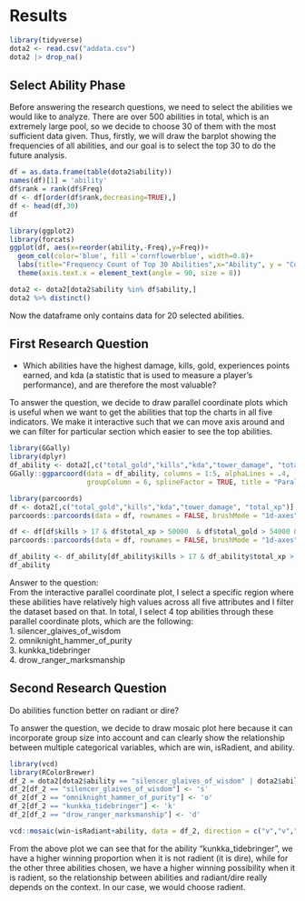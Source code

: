 # Results

```r
library(tidyverse)
dota2 <- read.csv("addata.csv")
dota2 |> drop_na()
```

## Select Ability Phase
Before answering the research questions, we need to select the abilities we would like to analyze. There are over 500 abilities in total, which is an extremely large pool, so we decide to choose 30 of them with the most sufficient data given. Thus, firstly, we will draw the barplot showing the frequencies of all abilities, and our goal is to select the top 30 to do the future analysis. 

```r
df = as.data.frame(table(dota2$ability))
names(df)[1] = 'ability'
df$rank = rank(df$Freq)
df <- df[order(df$rank,decreasing=TRUE),]
df <- head(df,30)
df
```

```r
library(ggplot2)
library(forcats)
ggplot(df, aes(x=reorder(ability,-Freq),y=Freq))+
  geom_col(color='blue', fill ='cornflowerblue', width=0.8)+
  labs(title="Frequency Count of Top 30 Abilities",x="Ability", y = "Count")+
  theme(axis.text.x = element_text(angle = 90, size = 8)) 
```
```r
dota2 <- dota2[dota2$ability %in% df$ability,]
dota2 %>% distinct()
```

Now the dataframe only contains data for 20 selected abilities. 

## First Research Question

- Which abilities have the highest damage, kills, gold, experiences points earned, and kda (a statistic that is used to measure a player's performance), and are therefore the most valuable?

To answer the question, we decide to draw parallel coordinate plots which is useful when we want to get the abilities that top the charts in all five indicators. We make it interactive such that we can move axis around and we can filter for particular section which easier to see the top abilities. 

```r
library(GGally)
library(dplyr)
df_ability <- dota2[,c("total_gold","kills","kda","tower_damage", "total_xp", "ability")]
GGally::ggparcoord(data = df_ability, columns = 1:5, alphaLines = .4,
                   groupColumn = 6, splineFactor = TRUE, title = "Parallel Coordinates Plot")
```

```r
library(parcoords)
df <- dota2[,c("total_gold","kills","kda","tower_damage", "total_xp")]
parcoords::parcoords(data = df, rownames = FALSE, brushMode = "1d-axes")
```


```r
df <- df[df$kills > 17 & df$total_xp > 50000  & df$total_gold > 54000 & df$tower_damage > 7500,]
parcoords::parcoords(data = df, rownames = FALSE, brushMode = "1d-axes")
```
```r
df_ability <- df_ability[df_ability$kills > 17 & df_ability$total_xp > 50000  & df_ability$total_gold > 54000 & df_ability$tower_damage > 7500,]
df_ability
```

Answer to the question:\
From the interactive parallel coordinate plot, I select a specific region where these abilities have relatively high values across all five attributes and I filter the dataset based on that. In total, I select 4 top abilities through these parallel coordinate plots, which are the following:\
1. silencer_glaives_of_wisdom\
2. omniknight_hammer_of_purity\
3. kunkka_tidebringer\
4. drow_ranger_marksmanship\

## Second Research Question

Do abilities function better on radiant or dire?

To answer the question, we decide to draw mosaic plot here because it can incorporate group size into account and can clearly show the relationship between multiple categorical variables, which are win, isRadient, and ability. 

```r
library(vcd)
library(RColorBrewer)
df_2 = dota2[dota2$ability == "silencer_glaives_of_wisdom" | dota2$ability == "omniknight_hammer_of_purity" | dota2$ability == "kunkka_tidebringer" | dota2$ability == "drow_ranger_marksmanship",]
df_2[df_2 == "silencer_glaives_of_wisdom"] <- 's'
df_2[df_2 == "omniknight_hammer_of_purity"] <- 'o'
df_2[df_2 == "kunkka_tidebringer"] <- 'k'
df_2[df_2 == "drow_ranger_marksmanship"] <- 'd'

vcd::mosaic(win~isRadiant+ability, data = df_2, direction = c("v","v","h"), highlighting_fill = brewer.pal(4, 'Set3'),) 
```
From the above plot we can see that for the ability "kunkka_tidebringer", we have a higher winning proportion when it is not radient (it is dire), while for the other three abilities chosen, we have a higher winning possibility when it is radient, so the relationship between abilities and radiant/dire really depends on the context. In our case, we would choose radient. 
